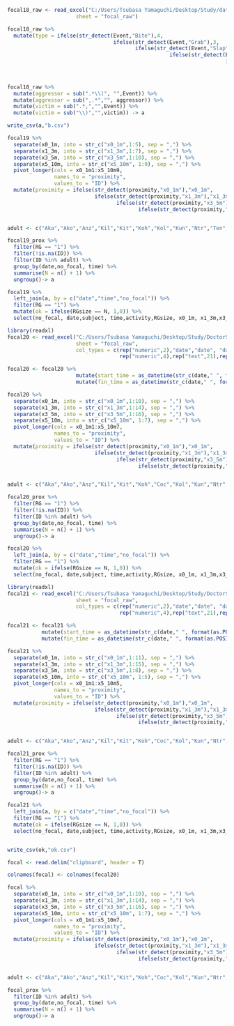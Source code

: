 ```r
focal18_raw <- read_excel("C:/Users/Tsubasa Yamaguchi/Desktop/Study/data/2018mating/2018mating_raw.xlsx",
                      sheet = "focal_raw")

focal18_raw %>% 
  mutate(type = ifelse(str_detect(Event,"Bite"),4,
                                  ifelse(str_detect(Event,"Grab"),3,
                                         ifelse(str_detect(Event,"Slap"),3,
                                                    ifelse(str_detect(Event,"Ch"),2,
                                                                      ifelse(str_detect(Event,"Lg"),1,
                                                                             ifelse(str_detect(Event,"Th"),0,
                                                                                    ifelse(str_detect(Event,"Sup"),0,"NA")))))))) -> a

focal18_raw %>% 
  mutate(aggressor = sub(".*\\(", "",Event)) %>% 
  mutate(aggressor = sub(",.*","", aggressor)) %>% 
  mutate(victim = sub(".*,","",Event)) %>% 
  mutate(victim = sub("\\)","",victim)) -> a

write_csv(a,"b.csv")

focal19 %>% 
  separate(x0_1m, into = str_c("x0_1m",1:5), sep = ",") %>% 
  separate(x1_3m, into = str_c("x1_3m",1:7), sep = ",") %>% 
  separate(x3_5m, into = str_c("x3_5m",1:10), sep = ",") %>% 
  separate(x5_10m, into = str_c("x5_10m", 1:9), sep = ",") %>% 
  pivot_longer(cols = x0_1m1:x5_10m9,
               names_to = "proximity",
               values_to = "ID") %>% 
  mutate(proximity = ifelse(str_detect(proximity,"x0_1m"),"x0_1m",
                            ifelse(str_detect(proximity,"x1_3m"),"x1_3m",
                                   ifelse(str_detect(proximity,"x3_5m"),"x3_5m",
                                          ifelse(str_detect(proximity,"x5_10m"),"x5_10m","NA"))))) -> focal19_prox


adult <- c("Aka","Ako","Anz","Kil","Kit","Koh","Kol","Kun","Ntr","Ten","Tot","Tam","Mik","Mif","Mal","Mei","TY","IT","KR","LK","Hen","Hot","Kur")

focal19_prox %>% 
  filter(RG == "1") %>% 
  filter(!is.na(ID)) %>% 
  filter(ID %in% adult) %>% 
  group_by(date,no_focal, time) %>% 
  summarise(N = n() + 1) %>% 
  ungroup()-> a

focal19 %>% 
  left_join(a, by = c("date","time","no_focal")) %>% 
  filter(RG == "1") %>% 
  mutate(ok = ifelse(RGsize == N, 1,0)) %>% 
  select(no_focal, date,subject, time,activity,RGsize, x0_1m, x1_3m,x3_5m,x5_10m,N,ok) -> ok
```

```r
library(readxl)
focal20 <- read_excel("C:/Users/Tsubasa Yamaguchi/Desktop/Study/DoctorStudy/data/2020mating/2020mating_raw.xlsx",
                      sheet = "focal_raw",
                      col_types = c(rep("numeric",2),"date","date", "date",rep("text",1),rep("numeric",2), rep("text",3),
                                    rep("numeric",4),rep("text",21),rep("numeric",2),rep("text",8)))

focal20 <- focal20 %>% 
                      mutate(start_time = as_datetime(str_c(date," ", format(as.POSIXct(focal20$start_time), format = "%H:%M:%S")))) %>% 
                      mutate(fin_time = as_datetime(str_c(date," ", format(as.POSIXct(focal20$fin_time), format = "%H:%M:%S")))) 


```

```r
focal20 %>% 
  separate(x0_1m, into = str_c("x0_1m",1:10), sep = ",") %>% 
  separate(x1_3m, into = str_c("x1_3m",1:14), sep = ",") %>% 
  separate(x3_5m, into = str_c("x3_5m",1:16), sep = ",") %>% 
  separate(x5_10m, into = str_c("x5_10m", 1:7), sep = ",") %>% 
  pivot_longer(cols = x0_1m1:x5_10m7,
               names_to = "proximity",
               values_to = "ID") %>% 
  mutate(proximity = ifelse(str_detect(proximity,"x0_1m"),"x0_1m",
                            ifelse(str_detect(proximity,"x1_3m"),"x1_3m",
                                   ifelse(str_detect(proximity,"x3_5m"),"x3_5m",
                                          ifelse(str_detect(proximity,"x5_10m"),"x5_10m","NA"))))) -> focal20_prox


adult <- c("Aka","Ako","Anz","Kil","Kit","Koh","Coc","Kol","Kun","Ntr","Ntm","Ten","Tot","Tam","Trt","Mik","Mif","Mal","Mei","TY","IT","KR","KM","Hen","Hot")

focal20_prox %>% 
  filter(RG == "1") %>% 
  filter(!is.na(ID)) %>% 
  filter(ID %in% adult) %>% 
  group_by(date,no_focal, time) %>% 
  summarise(N = n() + 1) %>% 
  ungroup()-> a

focal20 %>% 
  left_join(a, by = c("date","time","no_focal")) %>% 
  filter(RG == "1") %>% 
  mutate(ok = ifelse(RGsize == N, 1,0)) %>% 
  select(no_focal, date,subject, time,activity,RGsize, x0_1m, x1_3m,x3_5m,x5_10m,N,ok) -> ok
```

```r
library(readxl)
focal21 <- read_excel("C:/Users/Tsubasa Yamaguchi/Desktop/Study/DoctorStudy/data/2021mating/2021mating_raw.xlsx",
                      sheet = "focal_raw",
                      col_types = c(rep("numeric",2),"date","date", "date",rep("text",1),rep("numeric",2), rep("text",3),
                                    rep("numeric",4),rep("text",21),rep("numeric",2),rep("text",8))) 

focal21 <- focal21 %>% 
           mutate(start_time = as_datetime(str_c(date," ", format(as.POSIXct(focal21$start_time), format = "%H:%M:%S")))) %>% 
           mutate(fin_time = as_datetime(str_c(date," ", format(as.POSIXct(focal21$fin_time), format = "%H:%M:%S")))) 
```

```r

focal21 %>% 
  separate(x0_1m, into = str_c("x0_1m",1:11), sep = ",") %>% 
  separate(x1_3m, into = str_c("x1_3m",1:15), sep = ",") %>% 
  separate(x3_5m, into = str_c("x3_5m",1:8), sep = ",") %>% 
  separate(x5_10m, into = str_c("x5_10m", 1:5), sep = ",") %>% 
  pivot_longer(cols = x0_1m1:x5_10m5,
               names_to = "proximity",
               values_to = "ID") %>% 
  mutate(proximity = ifelse(str_detect(proximity,"x0_1m"),"x0_1m",
                            ifelse(str_detect(proximity,"x1_3m"),"x1_3m",
                                   ifelse(str_detect(proximity,"x3_5m"),"x3_5m",
                                          ifelse(str_detect(proximity,"x5_10m"),"x5_10m","NA"))))) -> focal21_prox


adult <- c("Aka","Ako","Anz","Kil","Kit","Koh","Coc","Kol","Kun","Ntr","Ntm","Ten","Tot","Tam","Trt","Mik","Mif","Mal","Mei","TY","IT","KR","KM","Hen","Hot","Har")

focal21_prox %>% 
  filter(RG == "1") %>% 
  filter(!is.na(ID)) %>% 
  filter(ID %in% adult) %>% 
  group_by(date,no_focal, time) %>% 
  summarise(N = n() + 1) %>% 
  ungroup()-> a

focal21 %>% 
  left_join(a, by = c("date","time","no_focal")) %>% 
  filter(RG == "1") %>% 
  mutate(ok = ifelse(RGsize == N, 1,0)) %>% 
  select(no_focal, date,subject, time,activity,RGsize, x0_1m, x1_3m,x3_5m,x5_10m,N,ok) -> ok


write_csv(ok,"ok.csv")
```


```r
focal <- read.delim("clipboard", header = T)

colnames(focal) <- colnames(focal20)

focal %>% 
  separate(x0_1m, into = str_c("x0_1m",1:10), sep = ",") %>% 
  separate(x1_3m, into = str_c("x1_3m",1:14), sep = ",") %>% 
  separate(x3_5m, into = str_c("x3_5m",1:16), sep = ",") %>% 
  separate(x5_10m, into = str_c("x5_10m", 1:7), sep = ",") %>% 
  pivot_longer(cols = x0_1m1:x5_10m7,
               names_to = "proximity",
               values_to = "ID") %>% 
  mutate(proximity = ifelse(str_detect(proximity,"x0_1m"),"x0_1m",
                            ifelse(str_detect(proximity,"x1_3m"),"x1_3m",
                                   ifelse(str_detect(proximity,"x3_5m"),"x3_5m",
                                          ifelse(str_detect(proximity,"x5_10m"),"x5_10m","NA"))))) -> focal_prox


adult <- c("Aka","Ako","Anz","Kil","Kit","Koh","Coc","Kol","Kun","Ntr","Ntm","Ten","Tot","Tam","Trt","Mik","Mif","Mal","Mei","TY","IT","KR","KM","Hen","Hot","Har")

focal_prox %>% 
  filter(ID %in% adult) %>% 
  group_by(date,no_focal, time) %>% 
  summarise(N = n() + 1) %>% 
  ungroup()-> a

```



